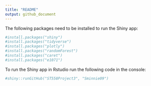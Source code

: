```yaml
---
title: "README"
output: github_document
---
```


The following packages need to be installed to run the Shiny app:

```r

#install.packages("shiny")
#install.packages("tidyverse")
#install.packages("plotly")
#install.packages("randomForest")
#install.packages("caret")
#install.packages("e1071")

```

To run the Shiny app in Rstudio run the following code in the console:

```r

#shiny::runGitHub("ST558Project3", "Sminnie09")

```

